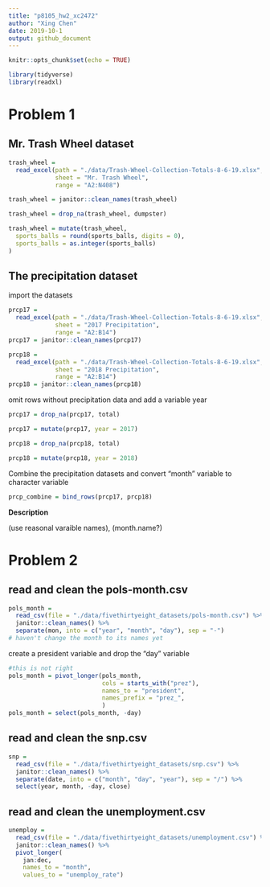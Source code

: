 ```yaml
---
title: "p8105_hw2_xc2472"
author: "Xing Chen"
date: 2019-10-1
output: github_document
---
```


```r
knitr::opts_chunk$set(echo = TRUE)

library(tidyverse)
library(readxl)
```


# Problem 1

## Mr. Trash Wheel dataset

```r
trash_wheel = 
  read_excel(path = "./data/Trash-Wheel-Collection-Totals-8-6-19.xlsx", 
             sheet = "Mr. Trash Wheel", 
             range = "A2:N408")

trash_wheel = janitor::clean_names(trash_wheel)

trash_wheel = drop_na(trash_wheel, dumpster)

trash_wheel = mutate(trash_wheel, 
  sports_balls = round(sports_balls, digits = 0),
  sports_balls = as.integer(sports_balls)
)
```

## The precipitation dataset

import the datasets

```r
prcp17 = 
  read_excel(path = "./data/Trash-Wheel-Collection-Totals-8-6-19.xlsx",
             sheet = "2017 Precipitation",
             range = "A2:B14")
prcp17 = janitor::clean_names(prcp17)

prcp18 = 
  read_excel(path = "./data/Trash-Wheel-Collection-Totals-8-6-19.xlsx",
             sheet = "2018 Precipitation",
             range = "A2:B14")
prcp18 = janitor::clean_names(prcp18)
```

omit rows without precipitation data and add a variable year

```r
prcp17 = drop_na(prcp17, total)

prcp17 = mutate(prcp17, year = 2017)

prcp18 = drop_na(prcp18, total)

prcp18 = mutate(prcp18, year = 2018)
```

Combine the precipitation datasets and convert "month" variable to character variable

```r
prcp_combine = bind_rows(prcp17, prcp18)


```

**Description**

(use reasonal varaible names), (month.name?)

# Problem 2

## read and clean the pols-month.csv

```r
pols_month = 
  read_csv(file = "./data/fivethirtyeight_datasets/pols-month.csv") %>% 
  janitor::clean_names() %>% 
  separate(mon, into = c("year", "month", "day"), sep = "-")
# haven't change the month to its names yet
```

create a president variable and drop the "day" variable

```r
#this is not right
pols_month = pivot_longer(pols_month, 
                          cols = starts_with("prez"), 
                          names_to = "president",
                          names_prefix = "prez_",
                          )
pols_month = select(pols_month, -day)
```


## read and clean the snp.csv

```r
snp = 
  read_csv(file = "./data/fivethirtyeight_datasets/snp.csv") %>% 
  janitor::clean_names() %>% 
  separate(date, into = c("month", "day", "year"), sep = "/") %>% 
  select(year, month, -day, close)
```


## read and clean the unemployment.csv

```r
unemploy = 
  read_csv(file = "./data/fivethirtyeight_datasets/unemployment.csv") %>% 
  janitor::clean_names() %>% 
  pivot_longer(
    jan:dec,
    names_to = "month",
    values_to = "unemploy_rate")
```






